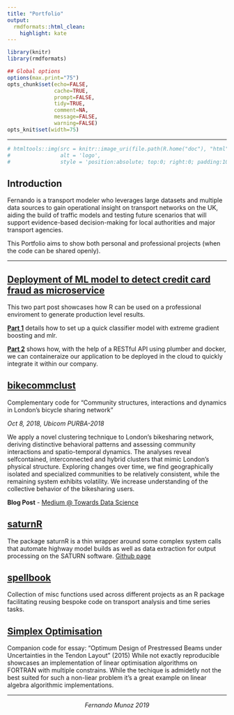 ```yaml
---
title: "Portfolio"
output:
  rmdformats::html_clean:
    highlight: kate
---
```



```r
library(knitr)
library(rmdformats)

## Global options
options(max.print="75")
opts_chunk$set(echo=FALSE,
               cache=TRUE,
               prompt=FALSE,
               tidy=TRUE,
               comment=NA,
               message=FALSE,
               warning=FALSE)
opts_knit$set(width=75)
```

***

```r
# htmltools::img(src = knitr::image_uri(file.path(R.home("doc"), "html", "logo.png")), 
#                alt = 'logo', 
#                style = 'position:absolute; top:0; right:0; padding:10px;')
```



<style>
div.blue { background-color:#e6f0ff; border-radius: 5px; padding: 20px;}
</style>
<div class = "blue">

## Introduction

Fernando is a transport modeler who leverages large datasets and multiple data sources to gain operational insight on transport networks on the UK, aiding the build of traffic models and testing future scenarios that will support evidence-based decision-making for local authorities and major transport agencies. 

This Portfolio aims to show both personal and professional projects (when the code can be shared openly).

</div>



*** 


## [Deployment of ML model to detect credit card fraud as microservice](https://github.com/fermumen/credit_card_fraud)
This two part post showcases how R can be used on a professional enviroment to generate production level results. 

[**Part 1**](https://fermumen.github.io/credit_card_fraud/) details how to set up a quick classifier model with extreme gradient boosting and mlr.

[**Part 2**](https://fermumen.github.io/credit_card_fraud/Part_2.nb.html) shows how, with the help of a RESTful API using plumber and docker, we can containeraize our application to be deployed in the cloud to quickly integrate it within our company.



## [bikecommclust](https://github.com/konstantinklemmer/bikecommclust)
Complementary code for "Community structures, interactions and dynamics in London's bicycle sharing network"

_Oct 8, 2018, Ubicom PURBA-2018_

We apply a novel clustering technique to London’s bikesharing network, deriving distinctive behavioral patterns and assessing community interactions and spatio-temporal dynamics. The analyses reveal selfcontained, interconnected and hybrid clusters that mimic London’s physical structure. Exploring changes over time, we find geographically isolated and specialized communities to be relatively consistent, while the remaining system exhibits volatility. We increase understanding of the collective behavior of the bikesharing users.

**Blog Post** - [Medium @ Towards Data Science ](https://towardsdatascience.com/community-structures-interactions-and-dynamics-in-londons-bicycle-sharing-network-using-r-8d5a575c302?source=email-16dab367f3c-1575994848777-layerCake.autoLayerCakeWriterNotification-------------------------ace4915b_ec79_47dc_926e_7e2d16e32332&sk=0dd3fbe12e16d383489f6f08774c760c)

## [saturnR](https://r-aecom.github.io/saturnR/)
The package saturnR is a thin wrapper around some complex system calls that automate highway model builds as well as data extraction for output processing on the SATURN software.
[Github page](https://github.com/R-AECOM/saturnR)

## [spellbook](https://github.com/fermm92/spellbook-fmm)
Collection of misc functions used across different projects as an R package facilitating reusing bespoke code on transport analysis and time series tasks.


## [Simplex Optimisation](https://github.com/fermm92/simplex-prestressed-beam)
Companion code for essay: "Optimum Design of Prestressed Beams under Uncertainties in the Tendon Layout" (2015)
While not exactly reproducible showcases an implementation of linear optimisation algorithms on FORTRAN with multiple constrains. While the techique is admidetly not the best suited for such a non-liear problem it's a great example on linear algebra algorithmic implementations.

***
 
 
 
 
 
 
 
 
 
 
 
 

<p style="text-align: center;">
_Fernando Munoz 2019_
</p>


<!-- ## Closed source projects -->
<!-- Some alternative closed source projects include: -->

<!-- * Survey data fusion and analysis to build movement matrices for high profile highway schemes. -->
<!-- * GPS data analysis (traffic master) to calibrate journey times on highway models. -->
